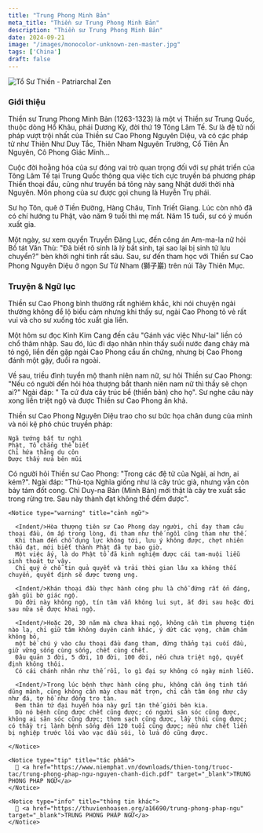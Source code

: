 ```yaml
---
title: "Trung Phong Minh Bản"
meta_title: "Thiền sư Trung Phong Minh Bản"
description: "Thiền sư Trung Phong Minh Bản"
date: 2024-09-21
image: "/images/monocolor-unknown-zen-master.jpg"
tags: ['China']
draft: false
---
```


<div className="grid xl:grid-cols-7 lg:grid-cols-7 md:grid-cols-2 sm:grid-cols-2 xs:grid-cols-1 gap-8 bg-body dark:bg-darkmode-body">

<div className="lg:col-span-2 md:col-span-1">

  <img decoding="async" src="/images/monocolor-unknown-zen-master.jpg" alt="Tổ Sư Thiền - Patriarchal Zen" />

  ### Giới thiệu

  <Indent/>Thiền sư Trung Phong Minh Bản (1263-1323) là một vị Thiền sư Trung Quốc, thuộc dòng Hổ Khâu, phái Dương Kỳ, đời thứ 19 Tông Lâm Tế.
  Sư là đệ tử nối pháp vượt trội nhất của Thiền sư Cao Phong Nguyên Diệu, và có các pháp tử như Thiên Như Duy Tắc, Thiên Nham Nguyên Trường, Cổ Tiên Ấn Nguyên, Cô Phong Giác Minh...

  <Indent/>Cuộc đời hoằng hóa của sư đóng vai trò quan trọng đối với sự phát triển của Tông Lâm Tế tại Trung Quốc thông qua việc tích cực truyền bá phương pháp Thiền thoại đầu, cũng như truyền bá tông này sang Nhật dưới thời nhà Nguyên.
  Môn phong của sư được gọi chung là Huyễn Trụ phái.

  <Indent/>Sư họ Tôn, quê ở Tiền Đường, Hàng Châu, Tỉnh Triết Giang. Lúc còn nhỏ đã có chí hướng tu Phật, vào năm 9 tuổi thì mẹ mất.
  Năm 15 tuổi, sư có ý muốn xuất gia.

  <Indent/>Một ngày, sư xem quyển Truyền Đăng Lục, đến công án Am-ma-la nữ hỏi Bồ tát Văn Thù: "Đã biết rõ sinh là lý bất sinh, tại sao lại bị sinh tử lưu chuyển?" bèn khởi nghi tình rất sâu.
  Sau, sư đến tham học với Thiền sư Cao Phong Nguyên Diệu ở ngọn Sư Tử Nham (獅子巖) trên núi Tây Thiên Mục.

</div>

<div className="lg:col-span-3 md:col-span-1">

  ### Truyện & Ngữ lục

  <Youtube client:load id="plJmknVMv3c" title="TRUNG PHONG PHÁP NGỮ" />

  <Indent/>Thiền sư Cao Phong bình thường rất nghiêm khắc, khi nói chuyện ngài thường không để lộ biểu cảm nhưng khi thấy sư, ngài Cao Phong tỏ vẻ rất vui và cho sư xuống tóc xuất gia liền.

  <Indent/>Một hôm sư đọc Kinh Kim Cang đến câu "Gánh vác việc Như-lai" liền có chổ thâm nhập.
  Sau đó, lúc đi dạo nhân nhìn thấy suối nước đang chảy mà tỏ ngộ, liền đến gặp ngài Cao Phong cầu ấn chứng, nhưng bị Cao Phong đánh một gậy, đuổi ra ngoài.

  <Indent/>Về sau, triều đình tuyển mộ thanh niên nam nữ, sư hỏi Thiền sư Cao Phong: "Nếu có người đến hỏi hòa thượng bắt thanh niên nam nữ thì thầy sẽ chọn ai?"
  Ngài đáp: " Ta cứ đưa cây trúc bề (thiền bản) cho họ". Sư nghe câu này xong liền triệt ngộ và được Thiền sư Cao Phong ấn khả.

  <Indent/>Thiền sư Cao Phong Nguyên Diệu trao cho sư bức họa chân dung của mình và nói kệ phó chúc truyền pháp:

```
Ngã tướng bất tư nghì
Phật, Tổ chẳng thể biết
Chỉ hứa thằng du côn
Được thấy nửa bên mũi
```

  <Indent/>Có người hỏi Thiền sư Cao Phong: "Trong các đệ tử của Ngài, ai hơn, ai kém?".
  Ngài đáp: "Thủ-tọa Nghĩa giống như là cây trúc già, nhưng vẫn còn bảy tám đốt cong.
  Chỉ Duy-na Bản (Minh Bản) mới thật là cây tre xuất sắc trong rừng tre.
  Sau này thành đạt không thể đếm được".
</div>

<div className="lg:col-span-2">

    <Notice type="warning" title="cảnh ngữ">

      <Indent/>Hòa thượng tiên sư Cao Phong dạy người, chỉ dạy tham câu thoại đầu, ôm ấp trong lòng, đi tham như thế ngồi cũng tham như thế.
      Khi tham đến chỗ dụng lực không tới, lưu ý không được, chợt nhiên thấu đạt, mới biết thành Phật đã tự bao giờ.
      Một việc ấy, là do Phật tổ đã kinh nghiệm được cái tam-muội liễu sinh thoát tử vậy.
      Chỉ quý ở chỗ tin quả quyết và trải thời gian lâu xa không thối chuyển, quyết định sẽ được tương ưng.

      <Indent/>Khán thoại đầu thực hành công phu là chỗ đứng rất ổn đáng, gần gũi bờ giác ngộ.
      Dù đời này không ngộ, tín tâm vẫn không lui sụt, ắt đời sau hoặc đời sau nữa sẽ được khai ngộ.

      <Indent/>Hoặc 20, 30 năm mà chưa khai ngộ, không cần tìm phương tiện nào lạ, chỉ giữ tâm không duyên cảnh khác, ý dứt các vọng, chăm chăm không bỏ,
      một bề chú ý vào câu thoại đầu đang tham, đứng thẳng tại cuối đầu, giữ vững sống cùng sống, chết cùng chết.
      Đâu quản 3 đời, 5 đời, 10 đời, 100 đời, nếu chưa triệt ngộ, quyết định không thôi.
      Có cái chánh nhân như thế rồi, lo gì đại sự không có ngày minh liễu.

      <Indent/>Trong lúc bệnh thực hành công phu, không cần ông tinh tấn dũng mãnh, cũng không cần mày chau mắt trợn, chỉ cần tâm ông như cây như đá, tợ hồ như đống tro tàn.
      Đem thân tứ đại huyễn hóa này gửi tận thế giới bên kia.
      Dù nó bệnh cũng được chết cũng được; có người săn sóc cũng được, không ai săn sóc cũng được; thơm sạch cũng được, lầy thúi cũng được; có thầy trị lành bệnh sống đến 120 tuổi cũng được; nếu như chết liền bị nghiệp trước lôi vào vạc dầu sôi, lò lửa đỏ cũng được.

    </Notice>

    <Notice type="tip" title="tác phẩm">
      📖 <a href="https://www.niemphat.vn/downloads/thien-tong/truoc-tac/trung-phong-phap-ngu-nguyen-chanh-dich.pdf" target="_blank">TRUNG PHONG PHÁP NGỮ</a>
    </Notice>

    <Notice type="info" title="thông tin khác">
      🧷 <a href="https://thuvienhoasen.org/a16690/trung-phong-phap-ngu" target="_blank">TRUNG PHONG PHÁP NGỮ</a>
    </Notice>

</div>

</div>
